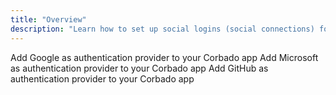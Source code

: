 ```yaml
---
title: "Overview"
description: "Learn how to set up social logins (social connections) for sign-up and login."
---
```


<CardGroup>
  <Card title="Google" icon="google" href="/overview/configuration/social-logins/google">
    Add Google as authentication provider to your Corbado app
  </Card>
  <Card title="Microsoft" icon="microsoft" href="/overview/configuration/social-logins/microsoft">
   Add Microsoft as authentication provider to your Corbado app
  </Card>
  <Card title="GitHub" icon="github" href="/overview/configuration/social-logins/github">
    Add GitHub as authentication provider to your Corbado app
  </Card>
</CardGroup>